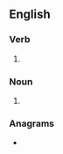{{also|Tootles}}
==English==

===Verb===
{{head|en|verb form}}

# {{en-third-person singular of|tootle}}

===Noun===
{{head|en|noun form}}

# {{plural of|tootle|lang=en}}

===Anagrams===
* {{anagrams|en|a=eloostt|set tool|toolset}}